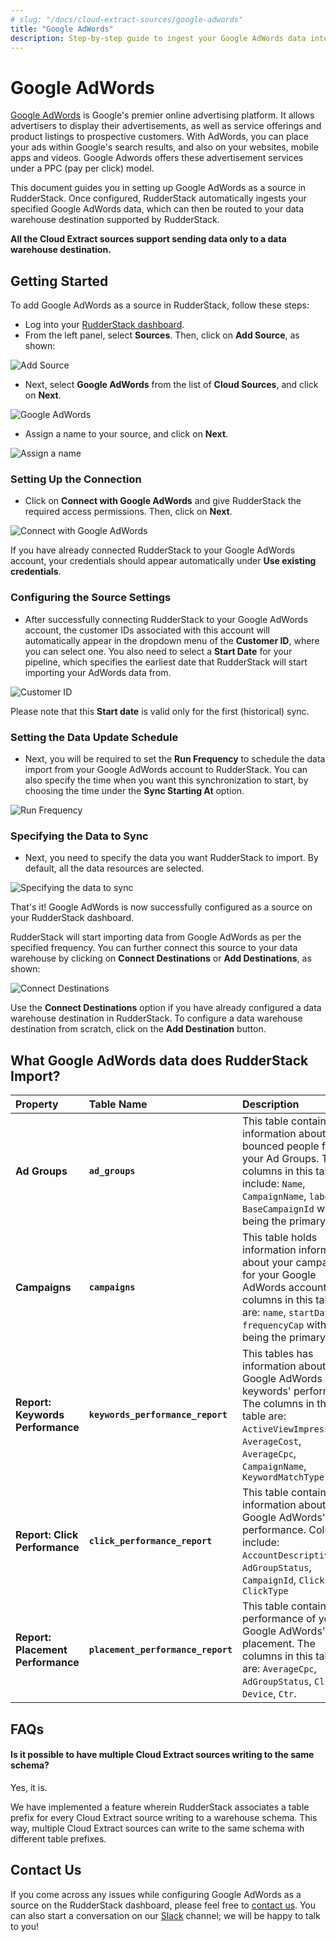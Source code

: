 ```yaml
---
# slug: "/docs/cloud-extract-sources/google-adwords"
title: "Google AdWords"
description: Step-by-step guide to ingest your Google AdWords data into RudderStack
---
```


# Google AdWords

[Google AdWords](https://ads.google.com/intl/en_in/home/) is Google's premier online advertising platform. It allows advertisers to display their advertisements, as well as service offerings and product listings to prospective customers. With AdWords, you can place your ads within Google's search results, and also on your websites, mobile apps and videos. Google Adwords offers these advertisement services under a PPC \(pay per click\) model.

This document guides you in setting up Google AdWords as a source in RudderStack. Once configured, RudderStack automatically ingests your specified Google AdWords data, which can then be routed to your data warehouse destination supported by RudderStack.

<div class="infoBlock">

<strong>All the Cloud Extract sources support sending data only to a data warehouse destination.</strong>

</div>

## Getting Started

To add Google AdWords as a source in RudderStack, follow these steps:

- Log into your [RudderStack dashboard](https://app.rudderlabs.com/signup?type=freetrial).
- From the left panel, select **Sources**. Then, click on **Add Source**, as shown:

<!--<img src="../../images/assets/1 (4) (3) (3) (3) (3) (3) (3) (3) (3) (3) (3) (3) (3) (3) (3) (3) (2) (2).png" />-->

<img
  src="../../images/assets/1 (4) (3) (3) (3) (3) (3) (3) (3) (3) (3) (3) (3) (3) (3) (3) (3) (2) (1).png"
  alt="Add Source"
/>

- Next, select **Google AdWords** from the list of **Cloud Sources**, and click on
  **Next**.

<!--<img src="../../images/assets/screen-shot-2020-12-17-at-4.38.57-pm.png" />-->

<img
  src="../../images/assets/screen-shot-2020-12-17-at-4.38.57-pm.png"
  alt="Google AdWords"
/>

- Assign a name to your source, and click on **Next**.

<!--<img src="../../images/assets/screen-shot-2020-12-17-at-4.39.14-pm.png" />-->

<img
  src="../../images/assets/screen-shot-2020-12-17-at-4.39.14-pm.png"
  alt="Assign a name"
/>

### Setting Up the Connection

- Click on **Connect with Google AdWords** and give RudderStack the required access permissions. Then, click on **Next**.

<!--<img src="../../images/assets/screen-shot-2020-12-17-at-4.39.38-pm.png" />-->

<img
  src="../../images/assets/screen-shot-2020-12-17-at-4.39.38-pm.png"
  alt="Connect with Google AdWords"
/>

<div class="infoBlock">

If you have already connected RudderStack to your Google AdWords account, your credentials should appear automatically under <strong>Use existing credentials</strong>.

</div>

### Configuring the Source Settings

- After successfully connecting RudderStack to your Google AdWords account, the customer IDs associated with this account will automatically appear in the dropdown menu of the **Customer ID**, where you can select one. You also need to select a **Start Date** for your pipeline, which specifies the earliest date that RudderStack will start importing your AdWords data from.

<!--<img src="../../images/assets/screen-shot-2020-12-17-at-4.40.01-pm.png" />-->

<img
  src="../../images/assets/screen-shot-2020-12-17-at-4.40.01-pm.png"
  alt="Customer ID"
/>

<div class="infoBlock">

Please note that this <strong>Start date</strong> is valid only for the first (historical) sync.

</div>

### Setting the Data Update Schedule

- Next, you will be required to set the **Run Frequency** to schedule the data import from your Google AdWords account to RudderStack. You can also specify the time when you want this synchronization to start, by choosing the time under the **Sync Starting At** option.

<!--<img src="../../images/assets/screen-shot-2020-12-17-at-4.40.48-pm.png" />-->

<img
  src="../../images/assets/screen-shot-2020-12-17-at-4.40.48-pm.png"
  alt="Run Frequency"
/>

### Specifying the Data to Sync

- Next, you need to specify the data you want RudderStack to import. By default, all the data resources are selected.

<!--<img src="../../images/assets/screen-shot-2020-12-17-at-4.41.10-pm.png" />-->

<img
  src="../../images/assets/screen-shot-2020-12-17-at-4.41.10-pm.png"
  alt="Specifying the data to sync"
/>

That's it! Google AdWords is now successfully configured as a source on your RudderStack dashboard.

RudderStack will start importing data from Google AdWords as per the specified frequency. You can further connect this source to your data warehouse by clicking on **Connect Destinations** or **Add Destinations**, as shown:

<!--<img src="../../images/assets/screen-shot-2020-12-17-at-4.41.30-pm.png" />-->

<img
  src="../../images/assets/screen-shot-2020-12-17-at-4.41.30-pm.png"
  alt="Connect Destinations"
/>

<div class="successBlock">

  Use the <strong>Connect Destinations</strong> option if you have already
  configured a data warehouse destination in RudderStack. To configure a data
  warehouse destination from scratch, click on the
  <strong>Add Destination</strong> button.
</div>

## What Google AdWords data does RudderStack Import?

| **Property**                      | **Table Name**                     | **Description**                                                                                                                                                                                         |
| :-------------------------------- | :--------------------------------- | :------------------------------------------------------------------------------------------------------------------------------------------------------------------------------------------------------ |
| **Ad Groups**                     | **`ad_groups`**                    | This table contains information about the bounced people for your Ad Groups. The columns in this table include: `Name`, `CampaignName`, `labels`, `BaseCampaignId` with **`Id`** being the primary key. |
| **Campaigns**                     | **`campaigns`**                    | This table holds information information about your campaigns for your Google AdWords account. The columns in this table are: `name`, `startDate`, `frequencyCap` with **`id`** being the primary key.  |
| **Report: Keywords Performance**  | **`keywords_performance_report`**  | This tables has information about your Google AdWords keywords' performance. The columns in this table are: `ActiveViewImpressions`, `AverageCost`, `AverageCpc`, `CampaignName`, `KeywordMatchType`    |
| **Report: Click Performance**     | **`click_performance_report`**     | This table contains information about your Google AdWords' click performance. Columns include: `AccountDescriptiveName`, `AdGroupStatus`, `CampaignId`, `Clicks`, `ClickType`                           |
| **Report: Placement Performance** | **`placement_performance_report`** | This table contains the performance of your Google AdWords' placement. The columns in this table are: `AverageCpc`, `AdGroupStatus`, `Clicks`, `Device`, `Ctr`.                                         |

## FAQs

#### Is it possible to have multiple Cloud Extract sources writing to the same schema?

Yes, it is.

We have implemented a feature wherein RudderStack associates a table prefix for every Cloud Extract source writing to a warehouse schema. This way, multiple Cloud Extract sources can write to the same schema with different table prefixes.

## Contact Us

If you come across any issues while configuring Google AdWords as a source on the RudderStack dashboard, please feel free to [contact us](mailto:%20docs@rudderstack.com). You can also start a conversation on our [Slack](https://rudderstack.com/join-rudderstack-slack-community) channel; we will be happy to talk to you!
